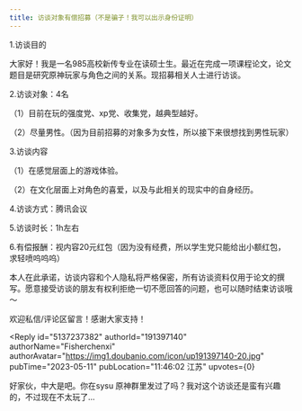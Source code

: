 ```yaml
---
title: 访谈对象有偿招募（不是骗子！我可以出示身份证明）
---
```



<Forum groupName="原神" groupUrl="https://www.douban.com/group/734219/" archivedAt="2025-05-16T14:35:05.129Z">
  <Post
    id="288194984"
    title="访谈对象有偿招募（不是骗子！我可以出示身份证明）"
    url="https://www.douban.com/group/topic/288194984/?_spm_id=MTk1NTE0OTg1"
    pubTime="2023-05-15"
    highlightUserId="191397140"
  >
1.访谈目的

大家好！我是一名985高校新传专业在读硕士生。最近在完成一项课程论文，论文题目是研究原神玩家与角色之间的关系。现招募相关人士进行访谈。

2.访谈对象：4名

（1）目前在玩的强度党、xp党、收集党，越典型越好。

（2）尽量男性。（因为目前招募的对象多为女性，所以接下来很想找到男性玩家）

3.访谈内容

（1）在感觉层面上的游戏体验。

（2）在文化层面上对角色的喜爱，以及与此相关的现实中的自身经历。

4.访谈方式：腾讯会议

5.访谈时长：1h左右

6.有偿报酬：视内容20元红包（因为没有经费，所以学生党只能给出小额红包，求轻喷呜呜呜）

本人在此承诺，访谈内容和个人隐私将严格保密，所有访谈资料仅用于论文的撰写。愿意接受访谈的朋友有权利拒绝一切不愿回答的问题，也可以随时结束访谈哦～

欢迎私信/评论区留言！感谢大家支持！

<Reply
  id="5137237382"
  authorId="191397140"
  authorName="Fisherchenxi"
  authorAvatar="https://img1.doubanio.com/icon/up191397140-20.jpg"
  pubTime="2023-05-11"
  pubLocation="11:46:02 江苏"
  upvotes={0}
>
好家伙，中大是吧。你在sysu
原神群里发过了吗？我对这个访谈还是蛮有兴趣的，不过现在不太玩了...
</Reply>
  </Post>
</Forum>
